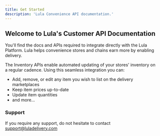 ```yaml
---
title: Get Started
description: 'Lula Convenience API documentation.'
---
```


## Welcome to Lula's Customer API Documentation
You'll find the docs and APIs required to integrate directly with the Lula Platform. Lula helps convenience stores and chains earn more by enabling delivery. 

The Inventory APIs enable automated updating of your stores' inventory on a regular cadence. Using this seamless integration you can:
* Add, remove, or edit any item you wish to list on the delivery marketplaces
* Keep item prices up-to-date
* Update item quantities
* and more...

### Support
If you require any support, do not hesitate to contact support@luladelivery.com
